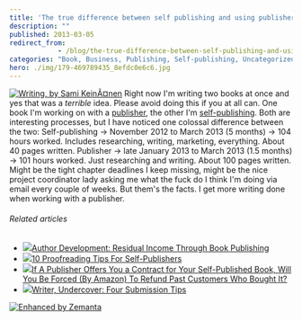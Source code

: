 ```yaml
---
title: 'The true difference between self publishing and using publishers'
description: ""
published: 2013-03-05
redirect_from: 
            - /blog/the-true-difference-between-self-publishing-and-using-publishers/swizec/6047
categories: "Book, Business, Publishing, Self-publishing, Uncategorized, Writing"
hero: ./img/179-469789435_8efdc0e6c6.jpg
---
```

[![Writing, by Sami KeinÃ¤nen](./img/179-469789435_8efdc0e6c6.jpg "Writing, by Sami KeinÃ¤nen")](http://www.flickr.com/photos/sami73/469789435/) Right now I'm writing two books at once and yes that was a _terrible_ idea. Please avoid doing this if you at all can. One book I'm working on with a [publisher](http://en.wikipedia.org/wiki/Publishing "Publishing"), the other I'm [self-publishing](http://en.wikipedia.org/wiki/Self-publishing "Self-publishing"). Both are interesting processes, but I have noticed one colossal difference between the two: Self-publishing -> November 2012 to March 2013 (5 months) -> 104 hours worked. Includes researching, writing, marketing, everything. About 40 pages written. Publisher -> late January 2013 to March 2013 (1.5 months) -> 101 hours worked. Just researching and writing. About 100 pages written. Might be the tight chapter deadlines I keep missing, might be the nice project coordinator lady asking me what the fuck do I think I'm doing via email every couple of weeks. But them's the facts. I get more writing done when working with a publisher.

###### Related articles

- [![](http://i.zemanta.com/146263368_80_80.jpg)](http://acwpublishinghouse.wordpress.com/2013/02/18/author-development-residual-income-through-book-publishing/)[Author Development: Residual Income Through Book Publishing](http://acwpublishinghouse.wordpress.com/2013/02/18/author-development-residual-income-through-book-publishing/)
- [![](http://i.zemanta.com/148423968_80_80.jpg)](http://www.pbs.org/mediashift/2013/02/10-proofreading-tips-for-self-publishers-058.html)[10 Proofreading Tips For Self-Publishers](http://www.pbs.org/mediashift/2013/02/10-proofreading-tips-for-self-publishers-058.html)
- [![](http://i.zemanta.com/149463175_80_80.jpg)](http://selfpubauthors.com/2013/03/03/if-a-publisher-offers-you-a-contract-for-your-self-published-book-will-you-be-forced-by-amazon-to-refund-past-customers-who-bought-it/)[If A Publisher Offers You a Contract for Your Self-Published Book, Will You Be Forced (By Amazon) To Refund Past Customers Who Bought It?](http://selfpubauthors.com/2013/03/03/if-a-publisher-offers-you-a-contract-for-your-self-published-book-will-you-be-forced-by-amazon-to-refund-past-customers-who-bought-it/)
- [![](http://i.zemanta.com/148295322_80_80.jpg)](http://annaldavis.net/2013/02/26/writer-undercover-four-submission-tips/)[Writer, Undercover: Four Submission Tips](http://annaldavis.net/2013/02/26/writer-undercover-four-submission-tips/)

[![Enhanced by Zemanta](http://img.zemanta.com/zemified_e.png?x-id=4497a9c1-c8b8-4f00-881f-5f49a8ed775d)](http://www.zemanta.com/?px "Enhanced by Zemanta")